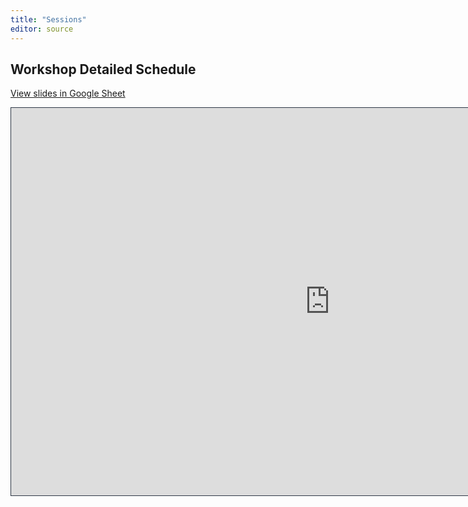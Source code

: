 ```yaml
---
title: "Sessions"
editor: source
---
```



## Workshop Detailed Schedule 

[View slides in Google Sheet](https://docs.google.com/spreadsheets/d/1N6ly81sK4IP85kakqE3h8Mjp_iP5P_IIxwoZewLi4ro/edit?usp=sharing)


```{=html}
<iframe class="slide-deck" src="https://docs.google.com/spreadsheets/d/1N6ly81sK4IP85kakqE3h8Mjp_iP5P_IIxwoZewLi4ro/edit?usp=sharing" height="620" width="1020" style="border: 1px solid #2e3846;"></iframe>
```
